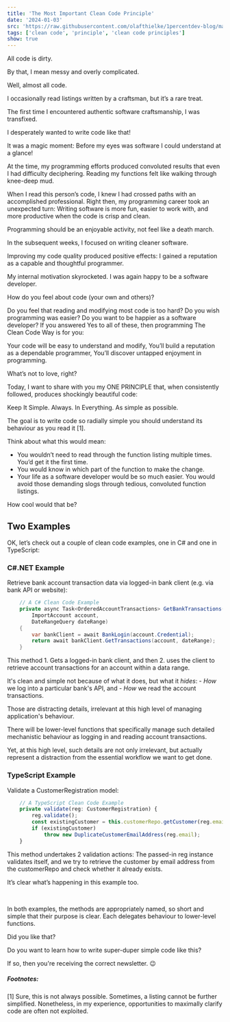 ```yaml
---
title: 'The Most Important Clean Code Principle'
date: '2024-01-03'
src: 'https://raw.githubusercontent.com/olafthielke/1percentdev-blog/main/images/clean-code-principle.png'
tags: ['clean code', 'principle', 'clean code principles']
show: true
---
```


All code is dirty.

By that, I mean messy and overly complicated.

Well, almost all code.

I occasionally read listings written by a craftsman, but it’s a rare treat.


The first time I encountered authentic software craftsmanship, I was transfixed.

I desperately wanted to write code like that!

It was a magic moment: Before my eyes was software I could understand at a glance!


At the time, my programming efforts produced convoluted results that even I had difficulty deciphering. Reading my functions felt like walking through knee-deep mud.


When I read this person’s code, I knew I had crossed paths with an accomplished professional. Right then, my programming career took an unexpected turn: Writing software is more fun, easier to work with, and more productive when the code is crisp and clean.


Programming should be an enjoyable activity, not feel like a death march.

<CustomImage src="https://raw.githubusercontent.com/olafthielke/1percentdev-blog/main/images/dirty-code-vs-clean-code.png" alt="Dirty Code versus Clean Code. An illustration." />

In the subsequent weeks, I focused on writing cleaner software.


Improving my code quality produced positive effects: I gained a reputation as a capable and thoughtful programmer.

My internal motivation skyrocketed. I was again happy to be a software developer.


How do you feel about code (your own and others)?

Do you feel that reading and modifying most code is too hard?
Do you wish programming was easier?
Do you want to be happier as a software developer?
If you answered Yes to all of these, then programming The Clean Code Way is for you:

Your code will be easy to understand and modify,
You’ll build a reputation as a dependable programmer,
You’ll discover untapped enjoyment in programming.


What’s not to love, right?


Today, I want to share with you my ONE PRINCIPLE that, when consistently followed, produces shockingly beautiful code:

<span className="text-4xl"> Keep It Simple.</span>
<span className="text-2xl">Always. In Everything. As simple as possible.</span>

The goal is to write code so radially simple you should understand its behaviour as you read it [1].


Think about what this would mean:

- You wouldn’t need to read through the function listing multiple times. You’d get it the first time.
- You would know in which part of the function to make the change.
- Your life as a software developer would be so much easier. You would avoid those demanding slogs through tedious, convoluted function listings.

How cool would that be?

## Two Examples
OK, let’s check out a couple of clean code examples, one in C# and one in TypeScript:

### C#.NET Example
Retrieve bank account transaction data via logged-in bank client (e.g. via bank API or website):

```csharp
    // A C# Clean Code Example
    private async Task<OrderedAccountTransactions> GetBankTransactions(
        ImportAccount account, 
        DateRangeQuery dateRange)
    {
        var bankClient = await BankLogin(account.Credential);
        return await bankClient.GetTransactions(account, dateRange);
    }
```

This method 
    1. Gets a logged-in bank client, and then 
    2. uses the client to retrieve account transactions for an account within a data range. 

It's clean and simple not because of what it does, but what it *hides*: 
    - *How* we log into a particular bank's API, and
    - *How* we read the account transactions.

Those are distracting details, irrelevant at this high level of managing application's behaviour. 

There will be lower-level functions that specifically manage such detailed mechanistic behaviour as logging in and reading account transactions. 

Yet, at this high level, such details are not only irrelevant, but actually represent a distraction from the essential workflow we want to get done.


### TypeScript Example
Validate a CustomerRegistration model:

```typescript
    // A TypeScript Clean Code Example
    private validate(reg: CustomerRegistration) {
        reg.validate();
        const existingCustomer = this.customerRepo.getCustomer(reg.email);
        if (existingCustomer)
            throw new DuplicateCustomerEmailAddress(reg.email);
    }
```

This method undertakes 2 validation actions: The passed-in reg instance validates itself, and we try to retrieve the customer by email address from the customerRepo and check whether it already exists.

It’s clear what’s happening in this example too.

​

In both examples, the methods are appropriately named, so short and simple that their purpose is clear. Each delegates behaviour to lower-level functions.


Did you like that?

Do you want to learn how to write super-duper simple code like this?

If so, then you're receiving the correct newsletter. 😉

##### Footnotes: 
[1] Sure, this is not always possible. Sometimes, a listing cannot be further simplified. Nonetheless, in my experience, opportunities to maximally clarify code are often not exploited.